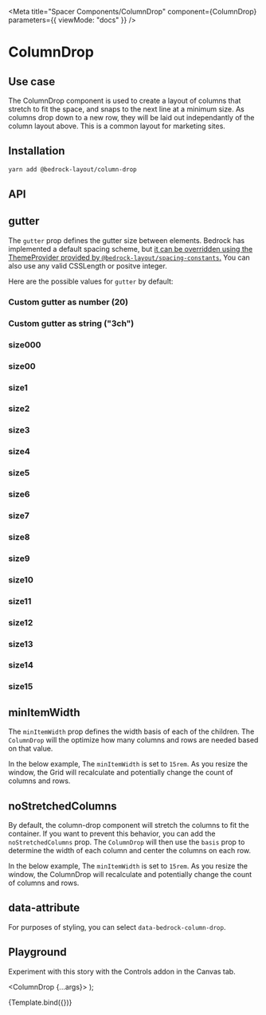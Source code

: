 

<Meta
  title="Spacer Components/ColumnDrop"
  component={ColumnDrop}
  parameters={{ viewMode: "docs" }}
/>

# ColumnDrop

## Use case

The ColumnDrop component is used to create a layout of columns that stretch to fit the space, and snaps to the next line at a minimum size. As columns drop down to a new row, they will be laid out independantly of the column layout above. This is a common layout for marketing sites.

## Installation

```bash
yarn add @bedrock-layout/column-drop
```

## API

<Story name="API" argTypes={argTypes} />

<ArgsTable story="API" />

## gutter

The `gutter` prop defines the gutter size between elements. Bedrock has implemented a default spacing scheme, but [it can be overridden using the ThemeProvider provided by `@bedrock-layout/spacing-constants`.](/docs/spacing--page#integrating-with-your-design-system)
You can also use any valid CSSLength or positve integer.

Here are the possible values for `gutter` by default:

<Canvas withSource="open">
  <Story name="gutter">
    <h3>Custom gutter as number (20)</h3>
    <ColumnDrop gutter={20}>
      <Component />
      <Component />
      <Component />
      <Component />
    </ColumnDrop>
    <h3>Custom gutter as string ("3ch")</h3>
    <ColumnDrop gutter="3ch">
      <Component />
      <Component />
      <Component />
      <Component />
    </ColumnDrop>
    <h3>size000</h3>
    <ColumnDrop gutter="size000">
      <Component />
      <Component />
      <Component />
      <Component />
    </ColumnDrop>
    <h3>size00</h3>
    <ColumnDrop gutter="size00">
      <Component />
      <Component />
      <Component />
      <Component />
    </ColumnDrop>
    <h3>size1</h3>
    <ColumnDrop gutter="size1">
      <Component />
      <Component />
      <Component />
      <Component />
    </ColumnDrop>
    <h3>size2</h3>
    <ColumnDrop gutter="size2">
      <Component />
      <Component />
      <Component />
      <Component />
    </ColumnDrop>
    <h3>size3</h3>
    <ColumnDrop gutter="size3">
      <Component />
      <Component />
      <Component />
      <Component />
    </ColumnDrop>
    <h3>size4</h3>
    <ColumnDrop gutter="size4">
      <Component />
      <Component />
      <Component />
      <Component />
    </ColumnDrop>
    <h3>size5</h3>
    <ColumnDrop gutter="size5">
      <Component />
      <Component />
      <Component />
      <Component />
    </ColumnDrop>
    <h3>size6</h3>
    <ColumnDrop gutter="size6">
      <Component />
      <Component />
      <Component />
      <Component />
    </ColumnDrop>
    <h3>size7</h3>
    <ColumnDrop gutter="size7">
      <Component />
      <Component />
      <Component />
      <Component />
    </ColumnDrop>
    <h3>size8</h3>
    <ColumnDrop gutter="size8">
      <Component />
      <Component />
      <Component />
      <Component />
    </ColumnDrop>
    <h3>size9</h3>
    <ColumnDrop gutter="size9">
      <Component />
      <Component />
      <Component />
      <Component />
    </ColumnDrop>
    <h3>size10</h3>
    <ColumnDrop gutter="size10">
      <Component />
      <Component />
      <Component />
      <Component />
    </ColumnDrop>
    <h3>size11</h3>
    <ColumnDrop gutter="size11">
      <Component />
      <Component />
      <Component />
      <Component />
    </ColumnDrop>
    <h3>size12</h3>
    <ColumnDrop gutter="size12">
      <Component />
      <Component />
      <Component />
      <Component />
    </ColumnDrop>
    <h3>size13</h3>
    <ColumnDrop gutter="size13">
      <Component />
      <Component />
      <Component />
      <Component />
    </ColumnDrop>
    <h3>size14</h3>
    <ColumnDrop gutter="size14">
      <Component />
      <Component />
      <Component />
      <Component />
    </ColumnDrop>
    <h3>size15</h3>
    <ColumnDrop gutter="size15">
      <Component />
      <Component />
      <Component />
      <Component />
    </ColumnDrop>
  </Story>
</Canvas>

## minItemWidth

The `minItemWidth` prop defines the width basis of each of the children. The `ColumnDrop` will the optimize how many columns and rows are needed based on that value.

In the below example, The `minItemWidth` is set to `15rem`. As you resize the window, the Grid will recalculate and potentially change the count of columns and rows.

<Canvas withSource="open">
  <Story name="minItemWidth">
    <ColumnDrop gutter="size3" minItemWidth="15rem">
      <Component />
      <Component />
      <Component />
      <Component />
      <Component />
      <Component />
      <Component />
      <Component />
    </ColumnDrop>
  </Story>
</Canvas>

## noStretchedColumns

By default, the column-drop component will stretch the columns to fit the container. If you want to prevent this behavior, you can add the `noStretchedColumns` prop. The `ColumnDrop` will then use the `basis` prop to determine the width of each column and center the columns on each row.

In the below example, The `minItemWidth` is set to `15rem`. As you resize the window, the ColumnDrop will recalculate and potentially change the count of columns and rows.

<Canvas withSource="open">
  <Story name="noStretchedColumns">
    <ColumnDrop noStretchedColumns gutter="size3" minItemWidth="15rem">
      <Component />
      <Component />
      <Component />
      <Component />
      <Component />
      <Component />
      <Component />
    </ColumnDrop>
  </Story>
</Canvas>

## data-attribute

For purposes of styling, you can select `data-bedrock-column-drop`.

## Playground

Experiment with this story with the Controls addon in the Canvas tab.

   <ColumnDrop {...args}>
      <Component />
      <Component />
      <Component />
      <Component />
      <Component />
      <Component />
      <Component />
    </ColumnDrop>
);

<Canvas>
  <Story
    name="Playground"
    args={{
      gutter: "size3",
      minItemWidth: "15rem",
      noStretchedColumns: false,
    }}
    argTypes={argTypes}
  >
    {Template.bind({})}
  </Story>
</Canvas>

<ArgsTable story="Playground" />
